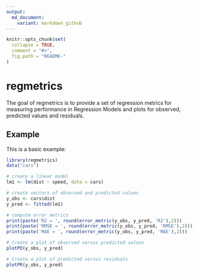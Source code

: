 ```yaml
---
output:
  md_document:
    variant: markdown_github
---
```


<!-- README.md is generated from README.Rmd. Please edit that file -->

```r
knitr::opts_chunk$set(
  collapse = TRUE,
  comment = "#>",
  fig.path = "README-"
)
```

# regmetrics

The goal of regmetrics is to provide a set of regression metrics for measuring 
performance in Regression Models and plots for observed, predicted values and 
residuals.


## Example

This is a basic example:

```r
library(regmetrics)
data("cars")

# create a linear model
lm1 <- lm(dist ~ speed, data = cars)

# create vectors of observed and predicted values
y_obs <- cars$dist
y_pred <- fitted(lm1)

# compute error metrics
print(paste('R2 = ', round(error_metric(y_obs, y_pred, 'R2'),2)))
print(paste('RMSE = ', round(error_metric(y_obs, y_pred, 'RMSE'),2)))
print(paste('MAE = ', round(error_metric(y_obs, y_pred, 'MAE'),2)))

# Create a plot of observed versus predicted values
plotPO(y_obs, y_pred)

# Create a plot of predicted versus residuals
plotPR(y_obs, y_pred)
```

